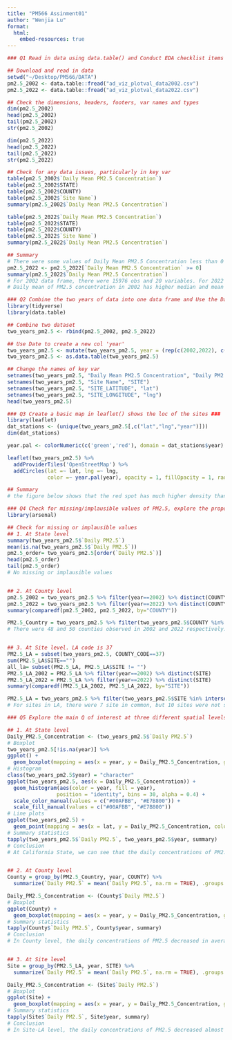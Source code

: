 ```yaml
---
title: "PM566 Assinment01"
author: "Wenjia Lu"
format:
  html:
    embed-resources: true
---
```


```r
### Q1 Read in data using data.table() and Conduct EDA checklist items 2-4 ###

## Download and read in data
setwd("~/Desktop/PM566/DATA") 
pm2.5_2002 <- data.table::fread("ad_viz_plotval_data2002.csv")
pm2.5_2022 <- data.table::fread("ad_viz_plotval_data2022.csv")

## Check the dimensions, headers, footers, var names and types
dim(pm2.5_2002)
head(pm2.5_2002)
tail(pm2.5_2002)
str(pm2.5_2002)

dim(pm2.5_2022)
head(pm2.5_2022)
tail(pm2.5_2022)
str(pm2.5_2022)

## Check for any data issues, particularly in key var
table(pm2.5_2002$`Daily Mean PM2.5 Concentration`)
table(pm2.5_2002$STATE)
table(pm2.5_2002$COUNTY)
table(pm2.5_2002$`Site Name`)
summary(pm2.5_2002$`Daily Mean PM2.5 Concentration`)

table(pm2.5_2022$`Daily Mean PM2.5 Concentration`)
table(pm2.5_2022$STATE)
table(pm2.5_2022$COUNTY)
table(pm2.5_2022$`Site Name`)
summary(pm2.5_2022$`Daily Mean PM2.5 Concentration`)

## Summary 
# There were some values of Daily Mean PM2.5 Concentration less than 0 ug/m3 LC in 2002, which is unreasonable, we need to remove these values.
pm2.5_2022 <- pm2.5_2022[`Daily Mean PM2.5 Concentration` >= 0] 
summary(pm2.5_2022$`Daily Mean PM2.5 Concentration`)
# For 2002 data frame, there were 15976 obs and 20 variables. For 2022 data frame, there were 55933 obs and 20 variables. The average Daily Mean PM2.5 Concentration in 2002 was 16.12 ug/m3 LC and in 2022 was 8.554 ug/m3 LC. 
# Daily mean of PM2.5 concentration in 2002 has higher median and mean value than in 2022, which possibly means that the Daily PM2.5 concentration decreased from 2002 to 2022. However 2022's Daily mean of PM2.5 concentration has a larger range than 2002's, which needs more analysis.  

```


```r
### Q2 Combine the two years of data into one data frame and Use the Date var to create a new col for year ###
library(tidyverse)
library(data.table)

## Combine two dataset
two_years_pm2.5 <- rbind(pm2.5_2002, pm2.5_2022)

## Use Date to create a new col 'year'
two_years_pm2.5 <- mutate(two_years_pm2.5, year = (rep(c(2002,2022), c(nrow(pm2.5_2002), nrow(pm2.5_2022)))))
two_years_pm2.5 <- as.data.table(two_years_pm2.5)

## Change the names of key var
setnames(two_years_pm2.5, "Daily Mean PM2.5 Concentration", "Daily PM2.5")
setnames(two_years_pm2.5, "Site Name", "SITE")
setnames(two_years_pm2.5, "SITE_LATITUDE", "lat")
setnames(two_years_pm2.5, "SITE_LONGITUDE", "lng")
head(two_years_pm2.5)

```


```r
### Q3 Create a basic map in leaflet() shows the loc of the sites ###
library(leaflet)
dat_stations <- (unique(two_years_pm2.5[,c("lat","lng","year")]))  
dim(dat_stations)

year.pal <- colorNumeric(c('green','red'), domain = dat_stations$year)

leaflet(two_years_pm2.5) %>%
  addProviderTiles('OpenStreetMap') %>% 
  addCircles(lat =~ lat, lng =~ lng, 
             color =~ year.pal(year), opacity = 1, fillOpacity = 1, radius = 100)

## Summary
# the figure below shows that the red spot has much higher density than the green spot. Also spreading in a much wider range than the green spot. 

```


```r
### Q4 Check for missing/implausible values of PM2.5, explore the proportions of each ###
library(arsenal)

## Check for missing or implausible values
## 1. At State level
summary(two_years_pm2.5$`Daily PM2.5`)
mean(is.na(two_years_pm2.5$`Daily PM2.5`))
pm2.5_order= two_years_pm2.5[order(`Daily PM2.5`)]
head(pm2.5_order)
tail(pm2.5_order)
# No missing or implausible values


## 2. At County level
pm2.5_2002 = two_years_pm2.5 %>% filter(year==2002) %>% distinct(COUNTY) 
pm2.5_2022 = two_years_pm2.5 %>% filter(year==2022) %>% distinct(COUNTY)
summary(comparedf(pm2.5_2002, pm2.5_2022, by="COUNTY"))

PM2.5_Country = two_years_pm2.5 %>% filter(two_years_pm2.5$COUNTY %in% intersect(pm2.5_2002$COUNTY, pm2.5_2022$COUNTY))
# There were 48 and 50 counties observed in 2002 and 2022 respectively. The unmatched counties were: Modoc(2002), Glenn, Madera, Tehama(all three from 2022).


## 3. At Site level. LA code is 37
PM2.5_LA = subset(two_years_pm2.5, COUNTY_CODE==37)
sum(PM2.5_LA$SITE=="")
all_la= subset(PM2.5_LA, PM2.5_LA$SITE != "")
PM2.5_LA_2002 = PM2.5_LA %>% filter(year==2002) %>% distinct(SITE) 
PM2.5_LA_2022 = PM2.5_LA %>% filter(year==2022) %>% distinct(SITE)
summary(comparedf(PM2.5_LA_2002, PM2.5_LA_2022, by="SITE"))

PM2.5_LA = two_years_pm2.5 %>% filter(two_years_pm2.5$SITE %in% intersect(PM2.5_LA_2002$SITE, PM2.5_LA_2022$SITE))
# For sites in LA, there were 7 site in common, but 10 sites were not shared by the two years, 3 sites only in 2002 and 8 sites only in 2022.

```


```r
### Q5 Explore the main Q of interest at three different spatial levels, create exploratory plots ###

## 1. At State level
Daily_PM2.5_Concentration <- (two_years_pm2.5$`Daily PM2.5`)
# Boxplot
two_years_pm2.5[!is.na(year)] %>%
ggplot() +
  geom_boxplot(mapping = aes(x = year, y = Daily_PM2.5_Concentration, group = year))
# Histogram
class(two_years_pm2.5$year) = "character"
ggplot(two_years_pm2.5, aes(x = Daily_PM2.5_Concentration)) +
  geom_histogram(aes(color = year, fill = year), 
                position = "identity", bins = 30, alpha = 0.4) +
  scale_color_manual(values = c("#00AFBB", "#E7B800")) +
  scale_fill_manual(values = c("#00AFBB", "#E7B800"))
# Line plots
ggplot(two_years_pm2.5) +
  geom_point(mapping = aes(x = lat, y = Daily_PM2.5_Concentration, color = year))
# Summary statistics
tapply(two_years_pm2.5$`Daily PM2.5`, two_years_pm2.5$year, summary)
# Conclusion
# At California State, we can see that the daily concentrations of PM2.5 decreased in average level over the last 20 years. Meanwhile, there were more extreme values of daily mean PM2.5 concentration in 2022 than in 2002. 


## 2. At County level
County = group_by(PM2.5_Country, year, COUNTY) %>% 
  summarize(`Daily PM2.5` = mean(`Daily PM2.5`, na.rm = TRUE), .groups = "drop") 

Daily_PM2.5_Concentration <- (County$`Daily PM2.5`)
# Boxplot
ggplot(County) +
  geom_boxplot(mapping = aes(x = year, y = Daily_PM2.5_Concentration, group = year))
# Summary statistics
tapply(County$`Daily PM2.5`, County$year, summary)
# Conclusion
# In County level, the daily concentrations of PM2.5 decreased in average level over the last 20 years.


## 3. At Site level
Site = group_by(PM2.5_LA, year, SITE) %>% 
  summarize(`Daily PM2.5` = mean(`Daily PM2.5`, na.rm = TRUE), .groups = "drop") 

Daily_PM2.5_Concentration <- (Site$`Daily PM2.5`)
# Boxplot
ggplot(Site) +
  geom_boxplot(mapping = aes(x = year, y = Daily_PM2.5_Concentration, group = year))
# Summary statistics
tapply(Site$`Daily PM2.5`, Site$year, summary)
# Conclusion
# In Site-LA level, the daily concentrations of PM2.5 decreased almost double in average level over the last 20 years.

```

